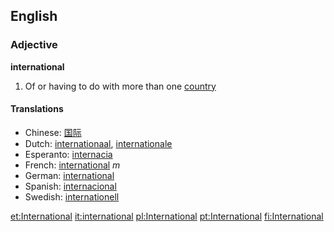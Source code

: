 ==English==
===Adjective===
'''international'''

# Of or having to do with more than one [[country]]

====Translations====
*Chinese: [[国际]]
*Dutch: [[internationaal]], [[internationale]]
*Esperanto: [[internacia]]
*French: [[international]] ''m''
*German: [[international]]
*Spanish: [[internacional]]
*Swedish: [[internationell]]

[[et:International]]
[[it:international]]
[[pl:International]]
[[pt:International]]
[[fi:International]]